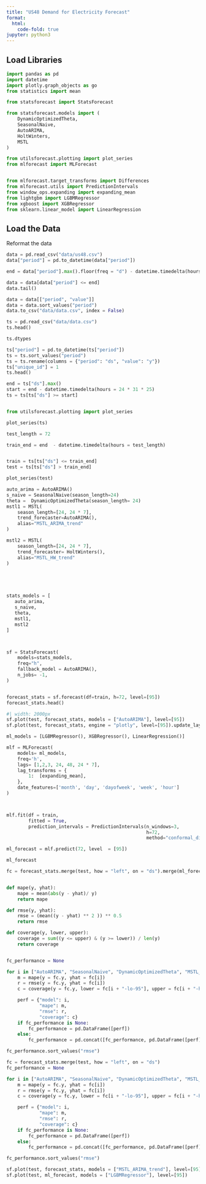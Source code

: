 ```yaml
---
title: "US48 Demand for Electricity Forecast"
format:
  html:
    code-fold: true
jupyter: python3
---
```


## Load Libraries
```python
import pandas as pd
import datetime
import plotly.graph_objects as go
from statistics import mean

from statsforecast import StatsForecast

from statsforecast.models import (
    DynamicOptimizedTheta,
    SeasonalNaive,
    AutoARIMA,
    HoltWinters,
    MSTL
)

from utilsforecast.plotting import plot_series
from mlforecast import MLForecast


from mlforecast.target_transforms import Differences
from mlforecast.utils import PredictionIntervals
from window_ops.expanding import expanding_mean
from lightgbm import LGBMRegressor
from xgboost import XGBRegressor
from sklearn.linear_model import LinearRegression

```


## Load the Data

Reformat the data

```python
data = pd.read_csv("data/us48.csv")
data["period"] = pd.to_datetime(data["period"])

end = data["period"].max().floor(freq = "d") - datetime.timedelta(hours = 1)

data = data[data["period"] <= end]
data.tail()

data = data[["period", "value"]]
data = data.sort_values("period")
data.to_csv("data/data.csv", index = False)

```

```python
ts = pd.read_csv("data/data.csv")
ts.head()
```

```python
ts.dtypes
```


```python
ts["period"] = pd.to_datetime(ts["period"])
ts = ts.sort_values("period")
ts = ts.rename(columns = {"period": "ds", "value": "y"})
ts["unique_id"] = 1
ts.head()
```




```python
end = ts["ds"].max()
start = end - datetime.timedelta(hours = 24 * 31 * 25)
ts = ts[ts["ds"] >= start]


from utilsforecast.plotting import plot_series

plot_series(ts)
```



```python
test_length = 72

train_end = end  - datetime.timedelta(hours = test_length)


train = ts[ts["ds"] <= train_end]
test = ts[ts["ds"] > train_end]

plot_series(test)
```



```python
auto_arima = AutoARIMA()
s_naive = SeasonalNaive(season_length=24)
theta =  DynamicOptimizedTheta(season_length= 24)
mstl1 = MSTL(
    season_length=[24, 24 * 7], 
    trend_forecaster=AutoARIMA(),
    alias="MSTL_ARIMA_trend"
)

mstl2 = MSTL(
    season_length=[24, 24 * 7], 
    trend_forecaster= HoltWinters(),
    alias="MSTL_HW_trend" 
)





stats_models = [
   auto_arima,
   s_naive,
   theta,
   mstl1,
   mstl2
]



sf = StatsForecast( 
    models=stats_models,
    freq="h", 
    fallback_model = AutoARIMA(),
    n_jobs= -1,
)


forecast_stats = sf.forecast(df=train, h=72, level=[95])
forecast_stats.head()
```


```python
#| width: 2000px
sf.plot(test, forecast_stats, models = ["AutoARIMA"], level=[95])
sf.plot(test, forecast_stats, engine = "plotly", level=[95]).update_layout(height=400)
```







```python
ml_models = [LGBMRegressor(), XGBRegressor(), LinearRegression()]

mlf = MLForecast(
    models= ml_models,  
    freq='h',  
    lags= [1,2,3, 24, 48, 24 * 7],  
    lag_transforms = {
        1:  [expanding_mean],  
    },
    date_features=['month', 'day', 'dayofweek', 'week', 'hour']
)



mlf.fit(df = train,  
        fitted = True, 
        prediction_intervals = PredictionIntervals(n_windows=3, 
                                                   h=72, 
                                                   method="conformal_distribution" ))

ml_forecast = mlf.predict(72, level  = [95])

ml_forecast
```





```python
fc = forecast_stats.merge(test, how = "left", on = "ds").merge(ml_forecast, how = "left", on = "ds")


def mape(y, yhat):
    mape = mean(abs(y - yhat)/ y) 
    return mape

def rmse(y, yhat):
    rmse = (mean((y - yhat) ** 2 )) ** 0.5
    return rmse

def coverage(y, lower, upper):
    coverage = sum((y <= upper) & (y >= lower)) / len(y)
    return coverage


fc_performance = None

for i in ["AutoARIMA", "SeasonalNaive", "DynamicOptimizedTheta", "MSTL_ARIMA_trend", "MSTL_HW_trend", "LGBMRegressor", "XGBRegressor", "LinearRegression"]:
    m = mape(y = fc.y, yhat = fc[i])
    r = rmse(y = fc.y, yhat = fc[i])
    c = coverage(y = fc.y, lower = fc[i + "-lo-95"], upper = fc[i + "-hi-95"])

    perf = {"model": i,
            "mape": m,
            "rmse": r,
            "coverage": c}
    if fc_performance is None:
        fc_performance = pd.DataFrame([perf])
    else:
        fc_performance = pd.concat([fc_performance, pd.DataFrame([perf])])

fc_performance.sort_values("rmse")
```



```python
fc = forecast_stats.merge(test, how = "left", on = "ds")
fc_performance = None

for i in ["AutoARIMA", "SeasonalNaive", "DynamicOptimizedTheta", "MSTL_ARIMA_trend", "MSTL_HW_trend"]:
    m = mape(y = fc.y, yhat = fc[i])
    r = rmse(y = fc.y, yhat = fc[i])
    c = coverage(y = fc.y, lower = fc[i + "-lo-95"], upper = fc[i + "-hi-95"])

    perf = {"model": i,
            "mape": m,
            "rmse": r,
            "coverage": c}
    if fc_performance is None:
        fc_performance = pd.DataFrame([perf])
    else:
        fc_performance = pd.concat([fc_performance, pd.DataFrame([perf])])

fc_performance.sort_values("rmse")

```




```python
sf.plot(test, forecast_stats, models = ["MSTL_ARIMA_trend"], level=[95])
sf.plot(test, ml_forecast, models = ["LGBMRegressor"], level=[95])
```



